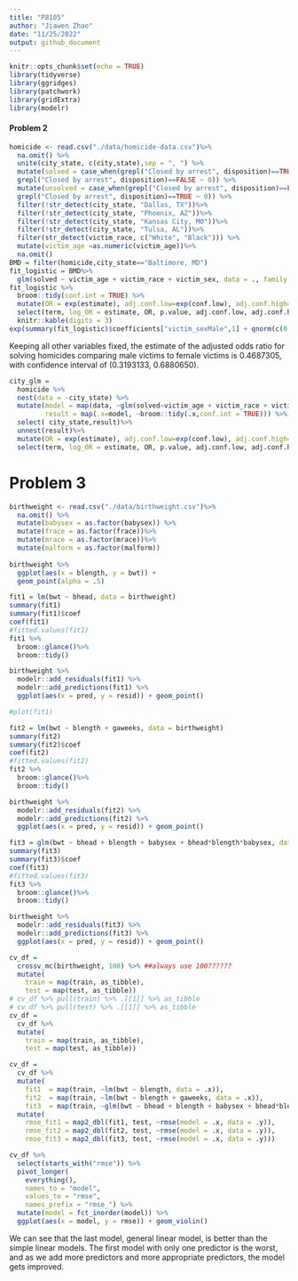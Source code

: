 ```yaml
---
title: "P8105"
author: "Jiawen Zhao"
date: "11/25/2022"
output: github_document
---
```


```r
knitr::opts_chunk$set(echo = TRUE)
library(tidyverse)
library(ggridges)
library(patchwork)
library(gridExtra)
library(modelr)
```

#### Problem 2

```r
homicide <- read.csv("./data/homicide-data.csv")%>% 
  na.omit() %>% 
  unite(city_state, c(city,state),sep = ", ") %>% 
  mutate(solved = case_when(grepl("Closed by arrest", disposition)==TRUE ~ 1,
  grepl("Closed by arrest", disposition)==FALSE ~ 0)) %>% 
  mutate(unsolved = case_when(grepl("Closed by arrest", disposition)==FALSE ~ 1,
  grepl("Closed by arrest", disposition)==TRUE ~ 0)) %>% 
  filter(!str_detect(city_state, "Dallas, TX"))%>% 
  filter(!str_detect(city_state, "Phoenix, AZ"))%>% 
  filter(!str_detect(city_state, "Kansas City, MO"))%>% 
  filter(!str_detect(city_state, "Tulsa, AL"))%>% 
  filter(str_detect(victim_race, c("White", "Black"))) %>% 
  mutate(victim_age =as.numeric(victim_age))%>% 
  na.omit()
BMD = filter(homicide,city_state=="Baltimore, MD")
fit_logistic = BMD%>% 
  glm(solved ~ victim_age + victim_race + victim_sex, data = ., family = binomial())
fit_logistic %>% 
  broom::tidy(conf.int = TRUE) %>% 
  mutate(OR = exp(estimate), adj.conf.low=exp(conf.low), adj.conf.high=exp(conf.high)) %>%
  select(term, log_OR = estimate, OR, p.value, adj.conf.low, adj.conf.high, conf.low, conf.high) %>% 
  knitr::kable(digits = 3)
exp(summary(fit_logistic)$coefficients["victim_sexMale",1] + qnorm(c(0.025,0.5,0.975)) * summary(fit_logistic)$coefficients["victim_sexMale",2])
```
Keeping all other variables fixed, the estimate of the adjusted odds ratio for solving homicides comparing male victims to female victims is 0.4687305, with confidence interval of (0.3193133, 0.6880650).

```r
city_glm = 
  homicide %>%
  nest(data = -city_state) %>% 
  mutate(model = map(data, ~glm(solved~victim_age + victim_race + victim_sex, data = ., family = binomial())),
         result = map(.x=model, ~broom::tidy(.x,conf.int = TRUE))) %>% 
  select( city_state,result)%>% 
  unnest(result)%>% 
  mutate(OR = exp(estimate), adj.conf.low=exp(conf.low), adj.conf.high=exp(conf.high)) %>%
  select(term, log_OR = estimate, OR, p.value, adj.conf.low, adj.conf.high) 

```


# Problem 3

```r
birthweight <- read.csv("./data/birthweight.csv")%>% 
  na.omit() %>% 
  mutate(babysex = as.factor(babysex)) %>% 
  mutate(frace = as.factor(frace))%>% 
  mutate(mrace = as.factor(mrace))%>% 
  mutate(malform = as.factor(malform))
  
birthweight %>% 
  ggplot(aes(x = blength, y = bwt)) + 
  geom_point(alpha = .5)

fit1 = lm(bwt ~ bhead, data = birthweight)
summary(fit1)
summary(fit1)$coef
coef(fit1)
#fitted.values(fit1)
fit1 %>% 
  broom::glance()%>% 
  broom::tidy()

birthweight %>% 
  modelr::add_residuals(fit1) %>% 
  modelr::add_predictions(fit1) %>%
  ggplot(aes(x = pred, y = resid)) + geom_point()

#plot(fit1)
```
  

```r
fit2 = lm(bwt ~ blength + gaweeks, data = birthweight)
summary(fit2)
summary(fit2)$coef
coef(fit2)
#fitted.values(fit2)
fit2 %>% 
  broom::glance()%>% 
  broom::tidy()

birthweight %>% 
  modelr::add_residuals(fit2) %>% 
  modelr::add_predictions(fit2) %>%
  ggplot(aes(x = pred, y = resid)) + geom_point()

```

```r
fit3 = glm(bwt ~ bhead + blength + babysex + bhead*blength*babysex, data = birthweight)
summary(fit3)
summary(fit3)$coef
coef(fit3)
#fitted.values(fit3)
fit3 %>% 
  broom::glance()%>% 
  broom::tidy()

birthweight %>% 
  modelr::add_residuals(fit3) %>% 
  modelr::add_predictions(fit3) %>%
  ggplot(aes(x = pred, y = resid)) + geom_point()

```

```r
cv_df =
  crossv_mc(birthweight, 100) %>% ##always use 100??????
  mutate(
    train = map(train, as_tibble),
    test = map(test, as_tibble))
# cv_df %>% pull(train) %>% .[[1]] %>% as_tibble
# cv_df %>% pull(test) %>% .[[1]] %>% as_tibble
cv_df =
  cv_df %>% 
  mutate(
    train = map(train, as_tibble),
    test = map(test, as_tibble))
```

```r
cv_df = 
  cv_df %>% 
  mutate(
    fit1  = map(train, ~lm(bwt ~ blength, data = .x)),
    fit2  = map(train, ~lm(bwt ~ blength + gaweeks, data = .x)),
    fit3  = map(train, ~glm(bwt ~ bhead + blength + babysex + bhead*blength*babysex, data = .x))) %>% 
  mutate(
    rmse_fit1 = map2_dbl(fit1, test, ~rmse(model = .x, data = .y)),
    rmse_fit2 = map2_dbl(fit2, test, ~rmse(model = .x, data = .y)),
    rmse_fit3 = map2_dbl(fit3, test, ~rmse(model = .x, data = .y)))

```


```r
cv_df %>% 
  select(starts_with("rmse")) %>% 
  pivot_longer(
    everything(),
    names_to = "model", 
    values_to = "rmse",
    names_prefix = "rmse_") %>% 
  mutate(model = fct_inorder(model)) %>% 
  ggplot(aes(x = model, y = rmse)) + geom_violin()

```


We can see that the last model, general linear model, is better than the simple linear models. The first model with only one predictor is the worst, and as we add more predictors and more appropriate predictors, the model gets improved.


